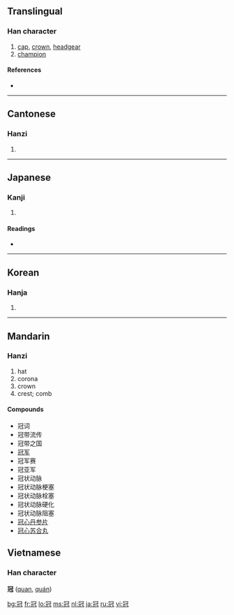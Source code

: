 ==Translingual==

===Han character===
{{Han char|rn=14|rad=冖|as=07|sn=9|four=3721<sub>4</sub>|canj=月一山戈 (BMUI)}}

# [[cap]], [[crown]], [[headgear]]
# [[champion]]

====References====
* {{Han ref|kx=0130.230|dkj=01580|dj=0292.270|hdz=10303.180|uh=51A0|ud=20896|bh=AB61|bd=43873}}

----

==Cantonese==

===Hanzi===
{{yue-hanzi|jyut=|y=gun1, gun3}}

# {{defn|Cantonese}}

----

==Japanese==

===Kanji===
{{ja-kanji|grade=c|rs=冖07}}

# {{defn|Japanese}}

====Readings====
* {{ja-readings|on=[[かん]] (kan)|kun=[[かんむり]] (kammuri)}}

----

==Korean==

===Hanja===
{{ko-hanja|hangeul=관|eumhun= [[갓]] 관|rv=gwan|mr=kwan}}

# {{defn|Korean}}

----

==Mandarin==

===Hanzi===
{{cmn-hanzi|pin=[[guān]] ([[guan1]])|wg=kuan<sup>1</sup>}}

# hat
# corona
# crown
# crest; comb

====Compounds====
* 冠词
* 冠带流传
* 冠带之国
* [[冠军]]
* 冠军赛
* 冠亚军
* 冠状动脉
* 冠状动脉梗塞
* 冠状动脉栓塞
* 冠状动脉硬化
* 冠状动脉阻塞
* [[冠心丹参片]]
* [[冠心苏合丸]]

==Vietnamese==
===Han character===
'''冠''' ([[quan]], [[quán]])

[[bg:冠]]
[[fr:冠]]
[[lo:冠]]
[[ms:冠]]
[[nl:冠]]
[[ja:冠]]
[[ru:冠]]
[[vi:冠]]